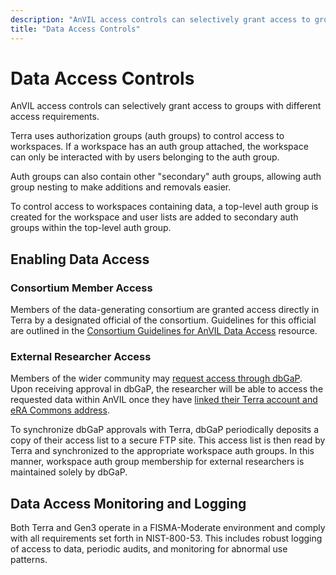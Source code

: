 ```yaml
---
description: "AnVIL access controls can selectively grant access to groups with different access requirements."
title: "Data Access Controls"
---
```


# Data Access Controls

<Alert icon={false} severity="info">
  AnVIL access controls can selectively grant access to groups with different
  access requirements.
</Alert>

Terra uses authorization groups (auth groups) to control access to workspaces. If a workspace has an auth group attached, the workspace can only be interacted with by users belonging to the auth group.

Auth groups can also contain other "secondary" auth groups, allowing auth group nesting to make additions and removals easier.

To control access to workspaces containing data, a top-level auth group is created for the workspace and user lists are added to secondary auth groups within the top-level auth group.

## Enabling Data Access

### Consortium Member Access

Members of the data-generating consortium are granted access directly in Terra by a designated official of the consortium. Guidelines for this official are outlined in the [Consortium Guidelines for AnVIL Data Access](/learn/data-submitters/resources/consortium-data-access-guidelines) resource.

### External Researcher Access

Members of the wider community may [request access through dbGaP](/learn/accessing-data/requesting-data-access#accessing-controlled-access-data). Upon receiving approval in dbGaP, the researcher will be able to access the requested data within AnVIL once they have [linked their Terra account and eRA Commons address](/learn/accessing-data/requesting-data-access#linking-your-terra-account-and-your-era-commons-address).

To synchronize dbGaP approvals with Terra, dbGaP periodically deposits a copy of their access list to a secure FTP site. This access list is then read by Terra and synchronized to the appropriate workspace auth groups. In this manner, workspace auth group membership for external researchers is maintained solely by dbGaP.

## Data Access Monitoring and Logging

Both Terra and Gen3 operate in a FISMA-Moderate environment and comply with all requirements set forth in NIST-800-53. This includes robust logging of access to data, periodic audits, and monitoring for abnormal use patterns.
